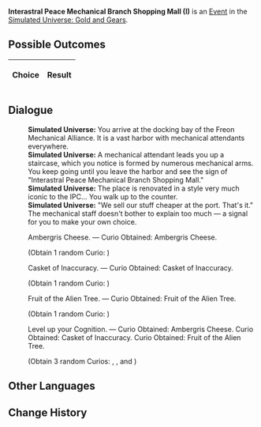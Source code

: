{{Simulated Universe Event Infobox
|title         = Interastral Peace Mechanical Branch Shopping Mall (I)
|image         = Random Event Bond.png
|type          =
|domains_su    = <<DOMAINS_SU>>
|domains_ext   = <<DOMAINS_EXT>>
|domains_swarm = <<DOMAINS_SWARM>>
|domains_gng   = <<DOMAINS_GNG>>
|requirements  =
|prev          = {{tx}}
|next          = {{tx}}
|indexRewards  =
|characters    =
}}
'''Interastral Peace Mechanical Branch Shopping Mall (I)''' is an [[Simulated Universe/Events|Event]] in the [[Simulated Universe: Gold and Gears]].

==Possible Outcomes==
{| class="article-table"
!Choice
!Result

|}

<!--
==Gameplay Notes==

-->
==Dialogue==
{{Dialogue Start}}
:'''Simulated Universe:''' You arrive at the docking bay of the Freon Mechanical Alliance. It is a vast harbor with mechanical attendants everywhere.
:'''Simulated Universe:''' A mechanical attendant leads you up a staircase, which you notice is formed by numerous mechanical arms. You keep going until you leave the harbor and see the sign of "Interastral Peace Mechanical Branch Shopping Mall."
:'''Simulated Universe:''' The place is renovated in a style very much iconic to the IPC... You walk up to the counter.
:'''Simulated Universe:''' "We sell our stuff cheaper at the port. That's it." The mechanical staff doesn't bother to explain too much &mdash; a signal for you to make your own choice.
:{{DIcon|Star}} Ambergris Cheese. &mdash; Curio Obtained: Ambergris Cheese.
:;(Obtain 1 random Curio<nowiki>:</nowiki> {{Item|Ambergris Cheese|20|type=Curio|link=Simulated_Universe/Curio#Ambergris_Cheese}})
:{{DIcon|Star}} Casket of Inaccuracy. &mdash; Curio Obtained: Casket of Inaccuracy.
:;(Obtain 1 random Curio<nowiki>:</nowiki> {{Item|Casket of Inaccuracy|20|type=Curio|link=Simulated_Universe/Curio#Casket_of_Inaccuracy}})
:{{DIcon|Star}} Fruit of the Alien Tree. &mdash; Curio Obtained: Fruit of the Alien Tree.
:;(Obtain 1 random Curio<nowiki>:</nowiki> {{Item|Fruit of the Alien Tree|20|type=Curio|link=Simulated_Universe/Curio#Fruit_of_the_Alien_Tree}})
:{{DIcon|Star}} Level up your Cognition. &mdash; Curio Obtained: Ambergris Cheese. Curio Obtained: Casket of Inaccuracy. Curio Obtained: Fruit of the Alien Tree.
:;(Obtain 3 random Curios<nowiki>:</nowiki> {{Item|Ambergris Cheese|20|type=Curio|link=Simulated_Universe/Curio#Ambergris_Cheese}}, {{Item|Casket of Inaccuracy|20|type=Curio|link=Simulated_Universe/Curio#Casket_of_Inaccuracy}}, and {{Item|Casket of Inaccuracy|20|type=Curio|link=Simulated_Universe/Curio#Casket_of_Inaccuracy}})
{{Dialogue End}}

==Other Languages==
{{Other Languages
|zhs   = 星际和平机械分部商城（其一）
|zht   = 星際和平機械分部商城（其一）
|ja    = スターピースショッピングセンター・機械支部（その1）
|ko    = 스타피스 기계 지점 상점 (1)
|es    = Centro comercial mecánico de la Paz Interastral (I)
|fr    = Centre commerciale mécanique de la Paix Interastrale (I)
|ru    = Торговый дом Механического филиала Межзвёздного мира I
|th    = ห้างจักรกลสันติภาพแห่งดวงดาวสาขาย่อย (1)
|vi    = Cửa Hàng Chi Nhánh Máy Móc Hành Tinh Hòa Bình 1
|de    = Interastrales Friedens-Einkaufszentrum – Mechanische Filiale (Teil 1)
|id    = Mall Interastral Peace Cabang Mekanik (1)
|pt    = Shopping da Filial Mecânica da Paz Interastral (I)
}}

==Change History==
{{Change History|1.0}}
